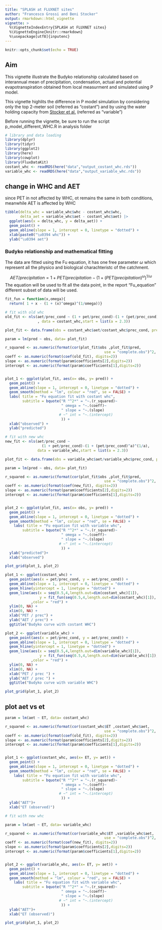 ```yaml
---
title: "SPLASH at FLUXNET sites"
author: "Francesco Grossi and Beni Stocker"
output: rmarkdown::html_vignette
vignette: >
  %\VignetteIndexEntry{SPLASH at FLUXNET sites}
  %\VignetteEngine{knitr::rmarkdown}
  %\usepackage[utf8]{inputenc}
---
```


```r
knitr::opts_chunk$set(echo = TRUE)
```

## Aim

This vignette illustrate the Budyko relationship calculated based on interannual mean of precipitation, condensation, actual and potential evapotranspiration obtained from local measurment and simulated using P model.

This vignette highlits the difference in P model simulation by considering only the top 2-meter soil (referred as "costant") and by using the water holding capacity from [Stocker et al.](https://www.nature.com/articles/s41561-023-01125-2#ref-CR1) (referred as "variable")

Before running the vignette, be sure to run the script p_model_different_WHC.R in analysis folder

```r
# library and data loading
library(dplyr)
library(tidyr)
library(ggplot2)
library(here)
library(cowplot)
library(FluxDataKit)
costant_whc <- readRDS(here("data","output_costant_whc.rds"))
variable_whc <- readRDS(here("data","output_variable_whc.rds"))
```
## change in WHC and AET

since PET in not affected by WHC, ot remains the same in both conditions, meanwhile AET is affected by WHC

```r
tibble(delta_whc = variable_whc$whc - costant_whc$whc, 
       delta_aet = variable_whc$aet - costant_whc$aet) |>
  ggplot(aes(x = delta_whc, y = delta_aet)) +
  geom_point() +
  geom_abline(slope = 1, intercept = 0, linetype = "dotted") +
  xlab(paste0("\u0394 whc")) +
  ylab("\u0394 aet")
```

### Budyko relationship and mathematical fitting

The data are fitted using the Fu equation, it has one free parameter $\omega$ which represent all the physico and biological charachteristc of the catchment.

$$
AET/precipitation = 1 + PET/precipitation - (1 + (PET/precipitation)^\omega)^{1/\omega}
$$
The equation will be used to fit all the data point, in the report "Fu_equation" 
different subset of data will be used.

```r
fit_fun = function(x,omega){
  return( 1 + x - (1 + (x)^omega)^(1/omega))}
```

```r
# fit with old whc
old_fit <- nls(aet/prec_cond ~ (1 + pet/prec_cond)-(1 + (pet/prec_cond)^a)^(1/a)
               , data = costant_whc,start = list(a = 2.3))

plot_fit <- data.frame(obs = costant_whc$aet/costant_whc$prec_cond, pred= fit_fun(costant_whc$pet/costant_whc$prec_cond, coef(old_fit)))

param = lm(pred ~ obs, data= plot_fit)

r_squared <- as.numeric(format(cor(plot_fit$obs ,plot_fit$pred, 
                                              use = "complete.obs")^2, digits=2))
coeff <- as.numeric(format(coef(old_fit), digits=2))
slope <- as.numeric(format(param$coefficients[2],digits=2))
intercept <- as.numeric(format(param$coefficients[1],digits=2))


plot_1 <- ggplot(plot_fit, aes(x= obs, y= pred)) +
  geom_point() +
  geom_abline(slope = 1, intercept = 0, linetype = "dotted") +
  geom_smooth(method = "lm", colour = "red", se = FALSE) + 
  labs( title = "Fu equation fit with costant whc", 
        subtitle = bquote("R "^2*" = "~.(r_squared)~
                          " omega = "~.(coeff)~
                          " slope = "~.(slope)
                         # ~" int = "~.(intercept)
                          )) +
  xlab("observed") +
  ylab("predicted")

# fit with new whc
new_fit <- nls(aet/prec_cond ~ 
                 (1 + pet/prec_cond)-(1 + (pet/prec_cond)^a)^(1/a), 
               data = variable_whc,start = list(a = 2.3))

plot_fit <- data.frame(obs = variable_whc$aet/variable_whc$prec_cond, pred= fit_fun(variable_whc$pet/variable_whc$prec_cond, coef(new_fit)))

param = lm(pred ~ obs, data= plot_fit)

r_squared <- as.numeric(format(cor(plot_fit$obs ,plot_fit$pred, 
                                              use = "complete.obs")^2, digits=2))
coeff <- as.numeric(format(coef(new_fit), digits=2))
slope <- as.numeric(format(param$coefficients[2],digits=2))
intercept <- as.numeric(format(param$coefficients[1],digits=2))


plot_2 <- ggplot(plot_fit, aes(x= obs, y= pred)) +
  geom_point() +
  geom_abline(slope = 1, intercept = 0, linetype = "dotted") +
  geom_smooth(method = "lm", colour = "red", se = FALSE) + 
    labs( title = "Fu equation fit with variable whc", 
        subtitle = bquote("R "^2*" = "~.(r_squared)~
                          " omega = "~.(coeff)~
                          " slope = "~.(slope)
                         # ~" int = "~.(intercept)
                          )) +
  ylab("predicted")+
  xlab("observed")

plot_grid(plot_1, plot_2)
```

```r
plot_1 <- ggplot(costant_whc) +
  geom_point(aes(x = pet/prec_cond, y = aet/prec_cond)) +
  geom_abline(slope = 1, intercept = 0, linetype = "dotted") +
  geom_hline(yintercept = 1, linetype = "dotted") +
  geom_line(aes(x = seq(0.5,4,length.out=dim(costant_whc)[1]),
                y = fit_fun(seq(0.5,4,length.out=dim(costant_whc)[1]), coef(old_fit)))
            ,color = "red") +
  ylim(0, NA) +
  xlim(0, NA) + 
  xlab("PET / prec") +
  ylab("AET / prec") + 
  ggtitle("Budyko curve with costant WHC")

plot_2 <- ggplot(variable_whc) +
  geom_point(aes(x = pet/prec_cond, y = aet/prec_cond)) +
  geom_abline(slope = 1, intercept = 0, linetype = "dotted") +
  geom_hline(yintercept = 1, linetype = "dotted") +
  geom_line(aes(x = seq(0.5,4,length.out=dim(variable_whc)[1]),
                y = fit_fun(seq(0.5,4,length.out=dim(variable_whc)[1]), coef(new_fit)))
            ,color = "red") +
  ylim(0, NA) +
  xlim(0, NA) + 
  xlab("PET / prec ") +
  ylab("AET / prec ") + 
  ggtitle("Budyko curve with variable WHC")

plot_grid(plot_1, plot_2)
```


## plot aet vs et


```r
param = lm(aet ~ ET, data= costant_whc)

r_squared <- as.numeric(format(cor(costant_whc$ET ,costant_whc$aet, 
                                              use = "complete.obs")^2, digits=2))
coeff <- as.numeric(format(coef(old_fit), digits=2))
slope <- as.numeric(format(param$coefficients[2],digits=2))
intercept <- as.numeric(format(param$coefficients[1],digits=2))


plot_1 <- ggplot(costant_whc, aes(x= ET, y= aet)) +
  geom_point() +
  geom_abline(slope = 1, intercept = 0, linetype = "dotted") +
  geom_smooth(method = "lm", colour = "red", se = FALSE) + 
    labs( title = "Fu equation fit with variable whc", 
        subtitle = bquote("R "^2*" = "~.(r_squared)~
                          " omega = "~.(coeff)~
                          " slope = "~.(slope)
                         # ~" int = "~.(intercept)
                          )) +
  ylab("AET")+
  xlab("ET (observed)")

# fit with new whc

param = lm(aet ~ ET, data= variable_whc)

r_squared <- as.numeric(format(cor(variable_whc$ET ,variable_whc$aet, 
                                              use = "complete.obs")^2, digits=2))
coeff <- as.numeric(format(coef(new_fit), digits=2))
slope <- as.numeric(format(param$coefficients[2],digits=2))
intercept <- as.numeric(format(param$coefficients[1],digits=2))


plot_2 <- ggplot(variable_whc, aes(x= ET, y= aet)) +
  geom_point() +
  geom_abline(slope = 1, intercept = 0, linetype = "dotted") +
  geom_smooth(method = "lm", colour = "red", se = FALSE) + 
    labs( title = "Fu equation fit with variable whc", 
        subtitle = bquote("R "^2*" = "~.(r_squared)~
                          " omega = "~.(coeff)~
                          " slope = "~.(slope)
                         # ~" int = "~.(intercept)
                          )) +
  ylab("AET")+
  xlab("ET (observed)")

plot_grid(plot_1, plot_2)
```

